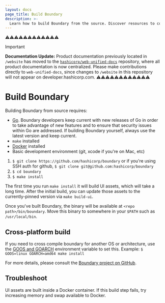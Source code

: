 ```yaml
---
layout: docs
page_title: Build Boundary
description: >-
  Learn how to build Boundary from the source. Discover resources to compile a cross-platform build and troubleshoot UI assets.
---
```


⚠️⚠️⚠️⚠️⚠️⚠️⚠️⚠️⚠️⚠️⚠️⚠️
> [!IMPORTANT]  
> **Documentation Update:** Product documentation previously located in `/website` has moved to the [`hashicorp/web-unified-docs`](https://github.com/hashicorp/web-unified-docs) repository, where all product documentation is now centralized. Please make contributions directly to `web-unified-docs`, since changes to `/website` in this repository will not appear on developer.hashicorp.com.
⚠️⚠️⚠️⚠️⚠️⚠️⚠️⚠️⚠️⚠️⚠️⚠️

# Build Boundary

Building Boundary from source requires:

- [Go](https://golang.org/dl/). Boundary developers keep current with new
  releases of Go in order to take advantage of new features and to ensure that
  security issues within Go are addressed. If building Boundary yourself, always
  use the latest version and keep current.
- `make` installed
- [Docker](https://docs.docker.com/get-docker/) installed
- Basic development environment (git, xcode if you're on Mac, etc)

1. `$ git clone https://github.com/hashicorp/boundary` or if you're using SSH auth for
   github, `$ git clone git@github.com:hashicorp/boundary`
2. `$ cd boundary`
3. `$ make install`

The first time you run `make install` it will build UI assets, which will take a
long time. After the initial build, you can update those assets to the
currently-pinned version via `make build-ui`.

Once you've built Boundary, the binary will be available at `<repo path>/bin/boundary`. Move this
binary to somewhere in your `$PATH` such as `/usr/local/bin`.

## Cross-platform build

If you need to cross compile boundary for another OS or architecture, use the [GOOS and GOARCH](https://github.com/hashicorp/boundary/blob/master/scripts/build.sh#L26)
environment variable to set this. Example: `$ GOOS=linux GOARCH=amd64 make install`

For more details, please consult the [Boundary project on GitHub](https://github.com/hashicorp/boundary#build-and-start-boundary-in-dev-mode).

## Troubleshoot

UI assets are built inside a Docker container. If this build step fails, try
increasing memory and swap available to Docker.
